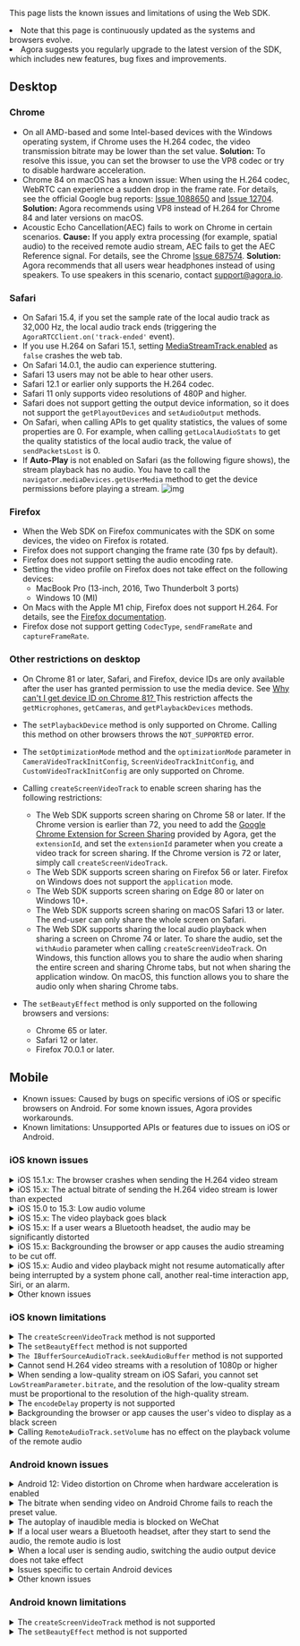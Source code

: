 
<PlatformWrapper notAllowed="web">

<NotSupported />

</PlatformWrapper>


<PlatformWrapper platform="web">

This page lists the known issues and limitations of using the Web SDK.

<div class="alert info"><li>Note that this page is continuously updated as the systems and browsers evolve.</li><li>Agora suggests you regularly upgrade to the latest version of the SDK, which includes new features, bug fixes and improvements.</li></div>

## Desktop

<a name="chrome"></a>

### Chrome

- On all AMD-based and some Intel-based devices with the Windows operating system, if Chrome uses the H.264 codec, the video transmission bitrate may be lower than the set value.
 **Solution:** To resolve this issue, you can set the browser to use the VP8 codec or try to disable hardware acceleration.
- Chrome 84 on macOS has a known issue: When using the H.264 codec, WebRTC can experience a sudden drop in the frame rate. For details, see the official Google bug reports: [Issue 1088650](https://bugs.chromium.org/p/chromium/issues/detail?id=1203206&can=2&q=webrtc%20drop%20component%3ABlink%3EWebRTC%3EVideo) and [Issue 12704](https://bugs.chromium.org/p/webrtc/issues/detail?id=12704#c3).
 **Solution:** Agora recommends using VP8 instead of H.264 for Chrome 84 and later versions on macOS.
- Acoustic Echo Cancellation(AEC) fails to work on Chrome in certain scenarios.
 **Cause:** If you apply extra processing (for example, spatial audio) to the received remote audio stream, AEC fails to get the AEC Reference signal. For details, see the Chrome [Issue 687574](https://bugs.chromium.org/p/chromium/issues/detail?id=687574).
**Solution:** Agora recommends that all users wear headphones instead of using speakers. To use speakers in this scenario, contact [support@agora.io](mailto:support@agora.io).

<a name="safari"></a>

### Safari

- On Safari 15.4, if you set the sample rate of the local audio track as 32,000 Hz, the local audio track ends (triggering the `AgoraRTCClient.on('track-ended'` event).
- If you use H.264 on Safari 15.1, setting [MediaStreamTrack.enabled](https://developer.mozilla.org/en-US/docs/Web/API/MediaStreamTrack/enabled) as `false` crashes the web tab.
- On Safari 14.0.1, the audio can experience stuttering.
- Safari 13 users may not be able to hear other users.
- Safari 12.1 or earlier only supports the H.264 codec.
- Safari 11 only supports video resolutions of 480P and higher.
- Safari does not support getting the output device information, so it does not support the `getPlayoutDevices` and `setAudioOutput` methods.
- On Safari, when calling APIs to get quality statistics, the values of some properties are 0. For example, when calling `getLocalAudioStats` to get the quality statistics of the local audio track, the value of `sendPacketsLost` is 0.
- If **Auto-Play** is not enabled on Safari (as the following figure shows), the stream playback has no audio. You have to call the `navigator.mediaDevices.getUserMedia` method to get the device permissions before playing a stream.
  ![img](https://web-cdn.agora.io/docs-files/1591078696865)

<a name="firefox"></a>

### Firefox

- When the Web SDK on Firefox communicates with the SDK on some devices, the video on Firefox is rotated.
- Firefox does not support changing the frame rate (30 fps by default).
- Firefox does not support setting the audio encoding rate.
- Setting the video profile on Firefox does not take effect on the following devices:
   - MacBook Pro (13-inch, 2016, Two Thunderbolt 3 ports)
   - Windows 10 (MI)
- On Macs with the Apple M1 chip, Firefox does not support H.264. For details, see the [Firefox documentation](https://bugzilla.mozilla.org/show_bug.cgi?id=1686470).
- Firefox dose not support getting `CodecType`, `sendFrameRate` and `captureFrameRate`.

### Other restrictions on desktop

- On Chrome 81 or later, Safari, and Firefox, device IDs are only available after the user has granted permission to use the media device. See [Why can't I get device ID on Chrome 81? ](https://docs.agora.io/en/faq/empty_deviceId)This restriction affects the `getMicrophones`, `getCameras`, and `getPlaybackDevices` methods.
- The `setPlaybackDevice` method is only supported on Chrome. Calling this method on other browsers throws the `NOT_SUPPORTED` error.
- The `setOptimizationMode` method and the `optimizationMode` parameter in `CameraVideoTrackInitConfig`, `ScreenVideoTrackInitConfig`, and `CustomVideoTrackInitConfig` are only supported on Chrome.
- Calling `createScreenVideoTrack` to enable screen sharing has the following restrictions:
   - The Web SDK supports screen sharing on Chrome 58 or later. If the Chrome version is earlier than 72, you need to add the [Google Chrome Extension for Screen Sharing](../basic-features/screensharing#screen-sharing-on-chrome) provided by Agora, get the `extensionId`, and set the `extensionId` parameter when you create a video track for screen sharing. If the Chrome version is 72 or later, simply call `createScreenVideoTrack`.
   - The Web SDK supports screen sharing on Firefox 56 or later. Firefox on Windows does not support the `application` mode.
   - The Web SDK supports screen sharing on Edge 80 or later on Windows 10+.
   - The Web SDK supports screen sharing on macOS Safari 13 or later. The end-user can only share the whole screen on Safari.
   - The Web SDK supports sharing the local audio playback when sharing a screen on Chrome 74 or later. To share the audio, set the `withAudio` parameter when calling `createScreenVideoTrack`. On Windows, this function allows you to share the audio when sharing the entire screen and sharing Chrome tabs, but not when sharing the application window. On macOS, this function allows you to share the audio only when sharing Chrome tabs.
- The `setBeautyEffect` method is only supported on the following browsers and versions:

   - Chrome 65 or later.
   - Safari 12 or later.
   - Firefox 70.0.1 or later.

## Mobile

- Known issues: Caused by bugs on specific versions of iOS or specific browsers on Android. For some known issues, Agora provides workarounds.
- Known limitations: Unsupported APIs or features due to issues on iOS or Android.

### iOS known issues

<details>
<summary>iOS 15.1.x: The browser crashes when sending the H.264 video stream</summary>

**Impact**: All browsers and apps that use WKWebView on iOS 15.1.x, such as Safari and Chrome.

**Details**: If you set `codec` as `'h264'` when calling `createClient`, the browsers on iOS 15.1.x crash after you send the video stream.

**Reason**: This issue happens due to the regression of the WebKit video encoder on iOS 15.1.x. For details, see [WebKit Bug 231505](https://bugs.webkit.org/show_bug.cgi?id=231505).

**Workaround**: Use the VP8 codec for video encoding.

```javascript
createClient({codec:'vp8', mode})
```
</details>

<details>
<summary>iOS 15.x: The actual bitrate of sending the H.264 video stream is lower than expected</summary>

**Impact**: Safari on iOS 15.x

**Reason**: The issue occurs because **WebRTC H264 LowLatency encoder** is enabled by default for Safari on iOS 15.x. For details, see [Webkit bug 238366](https://bugs.webkit.org/show_bug.cgi?id=238366).

**Workaround**: The following workarounds are available:
- Use the VP8 codec for video encoding. The sample code is as follows:

  ```javascript
  createClient({codec:'vp8', mode})
  ```
- On the iOS device, go to **Settings** > **Safari** > **Advanced** > **Experimental Features**, and disable **WebRTC H264 LowLatency encoder**.
</details>

<details>
   <summary>iOS 15.0 to 15.3: Low audio volume</summary>

**Impact**: All browsers and apps that use WKWebView on iOS 15.0 to 15.3, such as Safari and Chrome.

**Details**: On iOS 15.0 to 15.3, after the local user subscribes to the `RemoteAudioTrack` and plays it, sometimes the audio is routed to the earpiece instead of the speaker, and the volume that the local user hear may be very low.

**Reason**: This issue happens due to the regression of the WebKit audio module on iOS 15.0 to 15.3. For details, see [ WebKit Bug 230902](https://bugs.webkit.org/show_bug.cgi?id=230902).

**Workaround**: On iOS 15.0 to 15.3, use `WebAudio` to play the audio, and use `GainNode` to increase the audio volume level. Use the following workaround:
1. Upgrade to the Web SDK 4.9.0 or later versions.
2. Set the SDK private parameter `REMOTE_AUDIO_TRACK_USES_WEB_AUDIO` as `true`. The SDK uses `WebAudio` to play the remote audio stream. Sample code:
   ```javascript
   function isIOS15(ua){
       // Use UA to judge whether the iOS version is 15
   }

   if(isIOS15(navigator.userAgent)){
       // If you are using Typescript, add the "@ts-ignore" tag before calling setParameter
       // @ts-ignore
       AgoraRTC.setParameter("REMOTE_AUDIO_TRACK_USES_WEB_AUDIO", true);
   }
   ```
</details>

<details>
<summary>iOS 15.x: The video playback goes black</summary>

**Impact**: All browsers and apps that use WKWebView on iOS 15.x, such as Safari and Chrome.

**Details**: On iOS 15.x, if you play the video in DOM node and add some CSS properties (such as `transform` and `animation`) to the` video` element or its parent element, or if you change the CSS properties to redraw the video rendering area, sometimes the video goes black.

**Reason**: This issue happens due to the regression of the WebKit video renderer on iOS 15.x. For details, see [WebKit Bug 230902](https://bugs.webkit.org/show_bug.cgi?id=230902).

**Workaround**: Upgrade to the Web SDK v4.7.3 or later and minimize changes to the CSS properties of the `video` element and its parent elements.
</details>


<details>
<summary>iOS 15.x: If a user wears a Bluetooth headset, the audio may be significantly distorted</summary>

**Impact**: All browsers and apps that use WKWebView on iOS 15.x, such as Safari and Chrome.

**Reason**: This issue happens due to the regression of the WebKit audio playback module on iOS 15.x. For details, see [WebKit Bug 231422](https://bugs.webkit.org/show_bug.cgi?id=231422).

**Workaround**: Agora recommends that you add a prompt to remind users of possible audio distortion issues when they use a Bluetooth headset.
</details>

<details>
<summary>iOS 15.x: Backgrounding the browser or app causes the audio streaming to be cut off.</summary>

**Impact**: All browsers and apps that use WKWebView on iOS 15.x, such as Safari and Chrome.

**Reason**: This happens primarily due to this WebKit [bug](https://bugs.webkit.org/show_bug.cgi?id=231105). After the browser switches to the background, the `AudioContext` of `WebAudio` stops processing audio.

**Workaround**: Follow these steps to avoid this issue:
1. Upgrade to the Web SDK v4.7.3 or later versions.
2. When calling `createMicrophoneAudioTrack`, set `bypassWebAudio` as `true`. The Web SDK directly publishes the local audio stream without processing it through `WebAudio`.

   ```javascript
   const localAudioTrack = await AgoraRTC.createMicrophoneAudioTrack({bypassWebAudio: true});
   ```

   > Note that this workaround has a side effect. After applying this workaround, the audio mixing function (`MixingAudioTrack`) in the SDK fails.
</details>

<details>
<summary>iOS 15.x: Audio and video playback might not resume automatically after being interrupted by a system phone call, another real-time interaction app, Siri, or an alarm.</summary>

**Impact**: All browsers and apps that use WKWebView on iOS 15.x, such as Safari and Chrome.

**Reason**: Such interruptions can cause the state of the `video` and `audio` elements to be `paused`. After the interruption finishes, the state cannot be automatically switched back to `playing`, and even calling `HTMLMediaElement.play` cannot resume the media playback. See the WebKit bug [232599](https://bugs.webkit.org/show_bug.cgi?id=232599) and [226698](https://bugs.webkit.org/show_bug.cgi?id=226698) for more details.
**Workaround**: Upgrade to the Web SDK v4.7.3 or later versions. The SDK attempts to resume media playback after the interruption. Agora recommends that you add a prompt that instructs users to refresh the page.
</details>

<details>
<summary>Other known issues</summary>

- The volume of a remote user can change randomly on iOS 13 and 14.
- Switching between the front and rear cameras can momentarily rotate the video.
- The audio routing can change randomly. Sometimes, the audio is routed to the speakerphone when a headset is connected or to the earpiece when no headset is connected.
- If you call `getUserMedia` twice to get two tracks of the same media type, the first track goes muted or black.
- After a user switches to another app that uses the microphone or camera (such as Siri or Skype) and then switches back, the audio sampling or video capture fails.
</details>

### iOS known limitations

<details>
<summary>The <code>createScreenVideoTrack</code> method is not supported</summary>

Reason: iOS Safari and WKWebView do not support the `mediaDevices.getDisplayMedia` method.
</details>

<details>
<summary>The <code>setBeautyEffect</code> method is not supported</summary>

Reason: WebGL is not well supported on iOS Safari and WKWebView, and the image enhancement algorithm can reduce the system performance below acceptable levels.
</details>

<details>
<summary><code>The IBufferSourceAudioTrack.seekAudioBuffer</code> method is not supported</summary>

Reason: `WebAudio` on iOS does not support this method.
</details>

<details>
<summary>Cannot send H.264 video streams with a resolution of 1080p or higher</summary>

Reason: The Web SDK uses the H.264 Baseline Profile for negotiation, so encoding and sending a video stream with a resolution of 1080p or higher is not supported on iOS.
</details>

<details>
<summary>When sending a low-quality stream on iOS Safari, you cannot set <code>LowStreamParameter.bitrate</code>, and the resolution of the low-quality stream must be proportional to the resolution of the high-quality stream.</summary>

Reason: iOS Safari and WkWebView do not support setting the frame rate with the `RTCRTPSender.setParameters` method. After compressing the resolution with the `scaleResolutionDownBy` property, the resolution of the low-quality stream stays proportional to the resolution of the high-quality stream.
</details>

<details>
<summary>The <code>encodeDelay</code> property is not supported</summary>

Reason: The `encodeDelay` property cannot be calculated through the `getStats` method of WebRTC on iOS.
</details>

<details>
<summary>Backgrounding the browser or app causes the user's video to display as a black screen</summary>

Reason: iOS `AVCaptureSession` prohibits camera usage while in the background. For details, see [AVCaptureSessionInterruptionReason](https://developer.apple.com/documentation/avfoundation/avcapturesessioninterruptionreason/avcapturesessioninterruptionreasonvideodevicenotavailableinbackground?preferredLanguage=occ) or [Chromium issue 4294](https://bugs.chromium.org/p/webrtc/issues/detail?id=4294).
</details>

<details>
<summary> Calling <code>RemoteAudioTrack.setVolume</code> has no effect on the playback volume of the remote audio</summary>

Reason: iOS and iOS WebView do not support setting the volume of a media object through the `HTMLMediaElement.volume` property.
</details>


### Android known issues

<details>
<summary>Android 12: Video distortion on Chrome when hardware acceleration is enabled</summary>

**Impact**: The Chrome browser or Chromium kernel browser 97 or earlier on certain devices with Android 12, such as Pixel 3 and Pixel 4.

**Details**: If the Chrome browser on Android 12 enables the WebRTC `H264` or `VP8` hardware acceleration by default, video distortion can occur.

**Reason**: This issue happens due to the regression of the Chromium WebRTC video encoder. For details, see [Chromium issue 1237677](https://bugs.chromium.org/p/chromium/issues/detail?id=1237677).

**Workaround**: Chrome 97 fixed this issue. You can instruct users to upgrade to Chrome 97 or later versions.
</details>

<details>
<summary>The bitrate when sending video on Android Chrome fails to reach the preset value.</summary>

**Scope**: Certain Android devices, such as Xiaomi and OnePlus.

**Reason**: This is a hardware encoder issue. The bitrate fails to reach the preset value at a specific video encoding frame rate.

**Workaround**: In most cases, the bitrate is relatively lower when the frame rate is set as 15 fps. If you set the frame rate as 30 fps, the bitrate increases. So Agora recommends trying to set the frame rate as 30 fps when encountering a bitrate issue. However, setting the frame rate as fps may cause performance issues.
</details>

<details>
<summary>The autoplay of inaudible media is blocked on WeChat</summary>

**Impact**: The WeChat browser using Chromium 89 kernel

**Details**: The autoplay of inaudible media is blocked. Even after the user interacts with the webpage to resume the video playback, the autoplay block is still not removed.

**Reason**: This issue happens because the WeChat browser implements a custom autoplay policy.

**Workaround**: Follow these steps to avoid this issue:
1. Upgrade to the Web SDK v4.6.0 or later versions.
2. Listen to the `AgoraRTC.onAutoplayFailed` event. Instruct the user to click on the page to resume playback:

   ```javascript
   AgoraRTC.onAutoplayFailed = ()=>{
       document.alert('Please click the page to resume playback');
   }
   ```
</details>

<details>
<summary>If a local user wears a Bluetooth headset, after they start to send the audio, the remote audio is lost</summary>

**Scope**: Certain Xiaomi and OnePlus devices

**Details**: If a local user wears a Bluetooth headset, when the Bluetooth headset starts capturing the audio, there is a possibility that the remote audio is lost.

**Reason**: It may be due to the audio issue on Chromium regarding the profile switch of the Bluetooth.

**Workaround**: Agora recommends that you add a prompt to remind users of possible audio-loss issues when they use a Bluetooth headset.
</details>

<details>
<summary>When a local user is sending audio, switching the audio output device does not take effect</summary>


**Scope**: Chromium-based browsers on Android devices


**Details**: When a local users is sending audio, if the user switches from using the speaker to using a Bluetooth headset, the remote audio still comes from the speaker.


**Reason**: The audio routing on Android devices is controlled by the Android operating system and cannot be fixed at Chromium's level. For details, see [Chromium issue 1317548](https://bugs.chromium.org/p/chromium/issues/detail?id=1317548&q=bluetooth&can=2)。
</details>


<details>
<summary>Issues specific to certain Android devices</summary>

- On devices equipped with **MediaTek chips**, the Web SDK cannot encode and send video streams in H.264.
- On devices equipped with Huawei **HiSilicon Kirin** chips, if you use Chrome versions earlier than 88, the Web SDK cannot encode and send video streams in H.264.
- When receiving video streams on Chrome on **OnePlus 6**, if the screen turns off, the video can freeze.
- **Harmony OS** does not support sending the video stream of 180p.
</details>

<details>
<summary>Other known issues</summary>

- On some Android devices, the device labels might not be available.
- On some Android devices, tracks can end if the audio and video streams are interrupted by system phone calls or other audio or video calling apps. To resume the call, the Web SDK needs to re-capture the audio and video.
- On Android Chrome, the Web SDK cannot send high-quality and low-quality streams in H.264.
- On Android Chrome earlier than 90, the volume obtained by `getVolumeLevel` is 0, but the user can hear the audio.
- On Android system Webview versions from 55 to 75, the `decodeFrameRate` property stays 0.
</details>

### Android known limitations

<details>
<summary>The <code>createScreenVideoTrack</code> method is not supported</summary>

Reason: The `mediaDevices.getDisplayMedia` method is not implemented on mobile browsers and WkWebView.
</details>

<details>
<summary>The <code>setBeautyEffect</code> method is not supported</summary>

Reason: The image enhancement algorithm can reduce the system performance of mobile devices below acceptable levels.
</details>

</PlatformWrapper>
